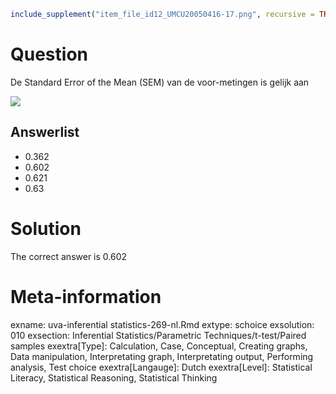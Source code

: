 ```{r, echo = FALSE, results = "hide"}
include_supplement("item_file_id12_UMCU20050416-17.png", recursive = TRUE)
```
Question
========

De Standard Error of the Mean (SEM) van de voor-metingen is gelijk aan 



![](item_file_id12_UMCU20050416-17.png)

Answerlist
----------
* 0.362
* 0.602
* 0.621
* 0.63

Solution
========

The correct answer is  0.602 

Meta-information
================
exname: uva-inferential statistics-269-nl.Rmd 
extype: schoice 
exsolution: 010 
exsection: Inferential Statistics/Parametric Techniques/t-test/Paired samples
exextra[Type]: Calculation, Case, Conceptual, Creating graphs, Data manipulation, Interpretating graph, Interpretating output, Performing analysis, Test choice 
exextra[Langauge]: Dutch 
exextra[Level]: Statistical Literacy, Statistical Reasoning, Statistical Thinking 
